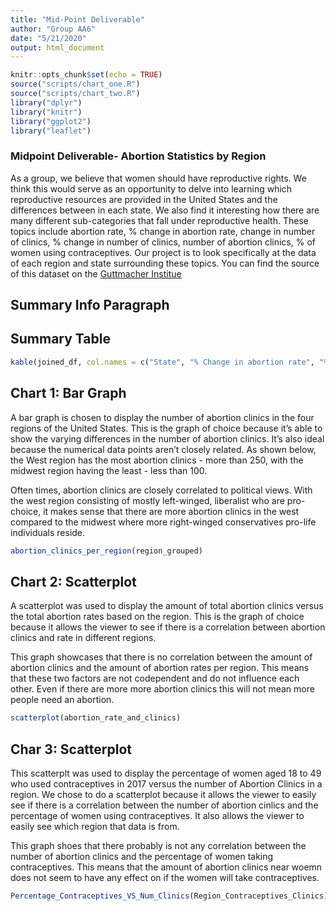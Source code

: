 ```yaml
---
title: "Mid-Point Deliverable"
author: "Group AA6"
date: "5/21/2020"
output: html_document
---
```


```r
knitr::opts_chunk$set(echo = TRUE)
source("scripts/chart_one.R")
source("scripts/chart_two.R")
library("dplyr")
library("knitr")
library("ggplot2")
library("leaflet")
```
### Midpoint Deliverable- Abortion Statistics by Region
As a group, we believe that women should have reproductive rights. We think this would serve as an opportunity to delve into learning which reproductive resources are provided in the United States and the differences between in each state. We also find it interesting how there are many different sub-categories that fall under reproductive health. These topics include abortion rate, % change in abortion rate, change in number of clinics, % change in number of clinics, number of abortion clinics, % of women using contraceptives. Our project is to look specifically at the data of each region and state surrounding these topics. You can find the source of this dataset on the [Guttmacher Institue](https://data.guttmacher.org/states/table?dataset=data&state=AL+AK+AZ+AR+CA+CO+CT+DE+DC+FL+GA+HI+ID+IL+IN+IA+KS+KY+LA+ME+MD+MA+MI+MN+MS+MO+MT+NE+NV+NH+NJ+NM+NY+NC+ND+OH+OK+OR+PA+RI+SC+SD+TN+TX+UT+VT+VA+WA+WV+WI+WY&topics=57+283+65) 

## Summary Info Paragraph 

## Summary Table 
```r
kable(joined_df, col.names = c("State", "% Change in abortion rate", "% Change in the no. of abortion clinics","Abortion Rate", "Number of women using contraceptives", "Change in the no. of abortion clinics", "No. of abortion clinics", "State Code", "Region", "Division"))
```

## Chart 1: Bar Graph
A bar graph is chosen to display the number of abortion clinics in the four
regions of the United States. This is the graph of choice because it’s able to
show the varying differences in the number of abortion clinics. It’s also ideal
because the numerical data points aren’t closely related. As shown below, the
West region has the most abortion clinics - more than 250, with the midwest
region having the least - less than 100. 

Often times, abortion clinics are closely correlated to political views. With
the west region consisting of mostly left-winged, liberalist who are
pro-choice, it makes sense that there are more abortion clinics in the west
compared to the midwest where more right-winged conservatives pro-life
individuals reside.

``` r
abortion_clinics_per_region(region_grouped)
```

## Chart 2: Scatterplot
A scatterplot was used to display the amount of total abortion clinics versus
the total abortion rates based on the region. This is the graph of choice
because it allows the viewer to see if there is a correlation between abortion
clinics and rate in different regions.

This graph showcases that there is no correlation between the amount of
abortion clinics and the amount of abortion rates per region. This means that
these two factors are not codependent and do not influence each other. Even if there are more more abortion clinics this will not mean more people need an abortion. 

```r
scatterplot(abortion_rate_and_clinics)
```

## Char 3: Scatterplot 
This scatterplt was used to display the percentage of women aged 18 to 49 who
used contraceptives in 2017 versus the number of Abortion Clinics in a region.
We chose to do a scatterplot because it allows the viewer to easily see if there
is a correlation between the number of abortion cinlics and the percentage of
women using contraceptives. It also allows the viewer to easily see which region
that data is from.

This graph shoes that there probably is not any correlation between the number of
abortion clinics and the percentage of women taking contraceptives. This means
that the amount of abortion clinics near woemn does not seem to have any effect
on if the women will take contraceptives.

```r
Percentage_Contraceptives_VS_Num_Clinics(Region_Contraceptives_Clinics)
```
